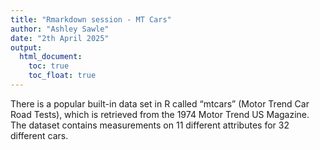```yaml
---
title: "Rmarkdown session - MT Cars"
author: "Ashley Sawle"
date: "2th April 2025"
output:
  html_document:
    toc: true
    toc_float: true
---
```



There is a popular built-in data set in R called "mtcars" (Motor Trend Car
Road Tests), which is retrieved from the 1974 Motor Trend US Magazine. The
dataset contains measurements on 11 different attributes for 32 different
cars.

